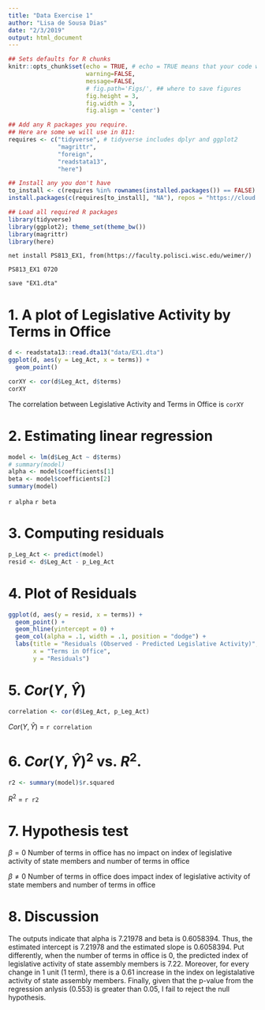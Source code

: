 ```yaml
---
title: "Data Exercise 1"
author: "Lisa de Sousa Dias"
date: "2/3/2019"
output: html_document
---
```


```r
## Sets defaults for R chunks
knitr::opts_chunk$set(echo = TRUE, # echo = TRUE means that your code will show
                      warning=FALSE,
                      message=FALSE,
                      # fig.path='Figs/', ## where to save figures
                      fig.height = 3,
                      fig.width = 3,
                      fig.align = 'center')

## Add any R packages you require. 
## Here are some we will use in 811:
requires <- c("tidyverse", # tidyverse includes dplyr and ggplot2
              "magrittr",
              "foreign",
              "readstata13",
              "here")

## Install any you don't have
to_install <- c(requires %in% rownames(installed.packages()) == FALSE)
install.packages(c(requires[to_install], "NA"), repos = "https://cloud.r-project.org/" )

## Load all required R packages
library(tidyverse)
library(ggplot2); theme_set(theme_bw())
library(magrittr)
library(here)
```


```{}
net install PS813_EX1, from(https://faculty.polisci.wisc.edu/weimer/)

PS813_EX1 0720

save "EX1.dta"
```

# 1. A plot of Legislative Activity by Terms in Office

```r
d <- readstata13::read.dta13("data/EX1.dta")
ggplot(d, aes(y = Leg_Act, x = terms)) + 
  geom_point()

```

```r
corXY <- cor(d$Leg_Act, d$terms)
corXY
```
  
The correlation between Legislative Activity and Terms in Office is `corXY`
  
# 2. Estimating linear regression

```r
model <- lm(d$Leg_Act ~ d$terms)
# summary(model)
alpha <- model$coefficients[1]
beta <- model$coefficients[2]
summary(model)
```
`r alpha` 
`r beta`

# 3. Computing residuals

```r
p_Leg_Act <- predict(model)
resid <- d$Leg_Act - p_Leg_Act

```

# 4. Plot of Residuals
```r
ggplot(d, aes(y = resid, x = terms)) + 
  geom_point() + 
  geom_hline(yintercept = 0) +
  geom_col(alpha = .1, width = .1, position = "dodge") +
  labs(title = "Residuals (Observed - Predicted Legislative Activity)",
       x = "Terms in Office",
       y = "Residuals")
```

# 5. $Cor(Y,\hat{Y})$
```r
correlation <- cor(d$Leg_Act, p_Leg_Act)
```
$Cor(Y,\hat{Y})$ = `r correlation`

# 6. $Cor(Y,\hat{Y})^2$ vs. $R^2$.
```r
r2 <- summary(model)$r.squared
```
$R^2$ = `r r2`

# 7. Hypothesis test
\Large

$\beta = 0$ Number of terms in office has no impact on index of legislative activity of state members and number of terms in office

$\beta \neq 0$ Number of terms in office does impact index of legislative activity of state members and number of terms in office

# 8. Discussion

The outputs indicate that alpha is 7.21978 and beta is 0.6058394. Thus, the estimated intercept is 7.21978 and the estimated slope is 0.6058394. Put differently, when the number of terms in office is 0, the predicted index of legislative activity of state assembly members is 7.22. Moreover, for every change in 1 unit (1 term), there is a 0.61 increase in the index on legistalative activity of state assembly members. Finally, given that the p-value from the regression anlysis (0.553) is greater than 0.05, I fail to reject the null hypothesis.  
